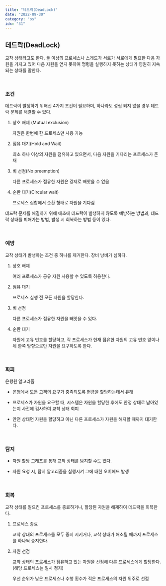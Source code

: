 ```yaml
---
title: "데드락(DeadLock)"
date: "2022-09-30"
category: "os"
idx: "31"
---
```


## 데드락(DeadLock)

교착 상태라고도 한다. 둘 이상의 프로세스나 스레드가 서로가 서로에게 필요한 다음 자원을 가지고 있어 다음 자원을 얻지 못하여 명령을 실행하지 못하는 상태가 영원히 지속되는 상태를 말한다.

<br />

### 조건

데드락이 발생하기 위해선 4가지 조건이 필요하며, 하나라도 성립 되지 않을 경우 데드락 문제를 해결할 수 있다.

1. 상호 배제 (Mutual exclusion)

	자원은 한번에 한 프로세스만 사용 가능

2. 점유 대기(Hold and Wait)

	최소 하나 이상의 자원을 점유하고 있으면서, 다음 자원을 기다리는 프로세스가 존재
	
3. 비 선점(No preemption)

	다른 프로세스가 점유한 자원은 강제로 빼앗을 수 없음
	
4. 순환 대기(Circular wait)

	프로세스 집합에서 순환 형태로 자원을 기다림
		
데드락 문제를 해결하기 위해 애초에 데드락이 발생하지 않도록 예방하는 방법과, 데드락 상태를 피해가는 방법, 발생 시 회복하는 방법 등이 있다.

<br />

### 예방

교착 상태가 발생하는 조건 중 하나를 제거한다. 장비 낭비가 심하다.

1. 상호 배제

	여러 프로세스가 공유 자원 사용할 수 있도록 허용한다.
	
2. 점유 대기

	프로세스 실행 전 모든 자원을 할당한다.
	
3. 비 선점

	다른 프로세스가 점유한 자원을 빼앗을 수 있다.
	
4. 순환 대기

	자원에 고유 번호를 할당하고, 각 프로세스가 현재 점유한 자원의 고유 번호 앞이나 뒤 한쪽 방향으로만 자원을 요구하도록 한다.
	
<br />

### 회피

은행원 알고리즘

- 은행에서 모든 고객의 요구가 충족되도록 현금을 할당하는데서 유래
	
- 프로세스가 자원을 요구할 때, 시스템은 자원을 할당한 후에도 안정 상태로 남아있는지 사전에 검사하여 교착 상태 회피
	
- 안전 상태면 자원을 할당하고 아닌 다른 프로세스가 자원을 해지할 때까지 대기한다.
	
<br />

### 탐지

- 자원 할당 그래프를 통해 교착 상태를 탐지할 수도 있다.

- 자원 요청 시, 탐지 알고리즘을 실행시켜 그에 대한 오버헤드 발생

<br />

### 회복

교착 상태를 일으킨 프로세스를 종료하거나, 할당된 자원을 해제하여 데드락을 회복한다.

1. 프로세스 종료

	교착 상태의 프로세스를 모두 중지 시키거나, 교착 상태가 해소될 때까지 프로세스를 하나씩 중지한다.
	
2. 자원 선점

	교착 상태의 프로세스가 점유하고 있는 자원을 선점해 다른 프로세스에게 할당한다. (해당 프로세스는 일시 정지)
	
	우선 순위가 낮은 프로세스나 수행 횟수가 적은 프로세스의 자원 위주로 선점